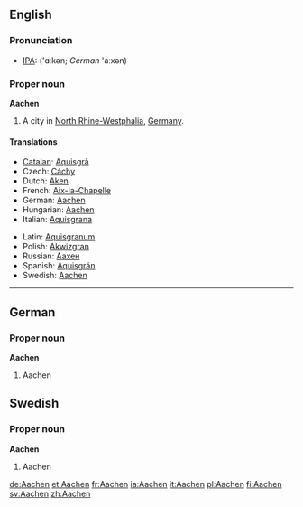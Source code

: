 {{wikipedia}}
==English==
===Pronunciation===
*[[IPA]]: ('ɑːkən; ''German'' 'aːxən)
===Proper noun===
'''Aachen'''

#A city in [[North Rhine-Westphalia]], [[Germany]].

====Translations====
{{top}}
*[[Catalan]]: [[Aquisgrà]]
*Czech: [[Cáchy]]
*Dutch: [[Aken]]
*French: [[Aix-la-Chapelle]]
*German: [[#German|Aachen]]
*Hungarian: [[#Hungarian|Aachen]]
*Italian: [[Aquisgrana]]
{{mid}}
*Latin: [[Aquisgranum]] {{n}}
*Polish: [[Akwizgran]]
*Russian: [[Aaxeн]] {{m}}
*Spanish: [[Aquisgrán]]
*Swedish: [[#Swedish|Aachen]]
{{bottom}}

----

==German==
===Proper noun===
'''Aachen'''

#Aachen


==Swedish==
===Proper noun===
'''Aachen'''

#Aachen

[[de:Aachen]]
[[et:Aachen]]
[[fr:Aachen]]
[[ia:Aachen]]
[[it:Aachen]]
[[pl:Aachen]]
[[fi:Aachen]]
[[sv:Aachen]]
[[zh:Aachen]]